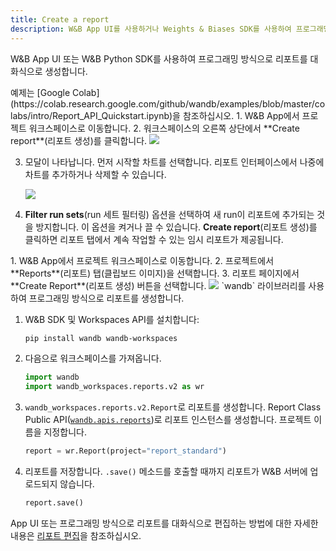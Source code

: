 ```yaml
---
title: Create a report
description: W&B App UI를 사용하거나 Weights & Biases SDK를 사용하여 프로그래밍 방식으로 W&B 리포트 를 만드세요.
---
```


W&B App UI 또는 W&B Python SDK를 사용하여 프로그래밍 방식으로 리포트를 대화식으로 생성합니다.

<Note>
예제는 [Google Colab](https://colab.research.google.com/github/wandb/examples/blob/master/colabs/intro/Report_API_Quickstart.ipynb)을 참조하십시오.
</Note>

<Tabs>
<Tab title="App UI">
1. W&B App에서 프로젝트 워크스페이스로 이동합니다.
2. 워크스페이스의 오른쪽 상단에서 **Create report**(리포트 생성)를 클릭합니다.

   <Frame>
    <img src="/images/reports/create_a_report_button.png"  />
    </Frame>

3. 모달이 나타납니다. 먼저 시작할 차트를 선택합니다. 리포트 인터페이스에서 나중에 차트를 추가하거나 삭제할 수 있습니다.

    <Frame>
    <img src="/images/reports/create_a_report_modal.png"  />
    </Frame>

4. **Filter run sets**(run 세트 필터링) 옵션을 선택하여 새 run이 리포트에 추가되는 것을 방지합니다. 이 옵션을 켜거나 끌 수 있습니다. **Create report**(리포트 생성)를 클릭하면 리포트 탭에서 계속 작업할 수 있는 임시 리포트가 제공됩니다.
</Tab>
<Tab title="Report tab">
1. W&B App에서 프로젝트 워크스페이스로 이동합니다.
2. 프로젝트에서 **Reports**(리포트) 탭(클립보드 이미지)을 선택합니다.
3. 리포트 페이지에서 **Create Report**(리포트 생성) 버튼을 선택합니다.

   <Frame>
    <img src="/images/reports/create_report_button.png"  />
    </Frame>
</Tab>
<Tab title="W&B Python SDK">
`wandb` 라이브러리를 사용하여 프로그래밍 방식으로 리포트를 생성합니다.

1. W&B SDK 및 Workspaces API를 설치합니다:
    ```bash
    pip install wandb wandb-workspaces
    ```
2. 다음으로 워크스페이스를 가져옵니다.
    ```python
    import wandb
    import wandb_workspaces.reports.v2 as wr
    ```       
3. `wandb_workspaces.reports.v2.Report`로 리포트를 생성합니다. Report Class Public API([`wandb.apis.reports`](/ko/models/ref/python/public-api/api#reports))로 리포트 인스턴스를 생성합니다. 프로젝트 이름을 지정합니다.
    ```python
    report = wr.Report(project="report_standard")
    ```

4. 리포트를 저장합니다. `.save()` 메소드를 호출할 때까지 리포트가 W&B 서버에 업로드되지 않습니다.
    ```python
    report.save()
    ```

App UI 또는 프로그래밍 방식으로 리포트를 대화식으로 편집하는 방법에 대한 자세한 내용은 [리포트 편집](/ko/models/reports/edit-a-report/)을 참조하십시오.
</Tab>
</Tabs>
